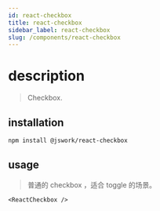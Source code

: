 ```yaml
---
id: react-checkbox
title: react-checkbox
sidebar_label: react-checkbox
slug: /components/react-checkbox
---
```


# description
> Checkbox.

## installation
```bash npm2yarn
npm install @jswork/react-checkbox
```

## usage
> 普通的 checkbox ，适合 toggle 的场景。

```tsx live
<ReactCheckbox />
```
